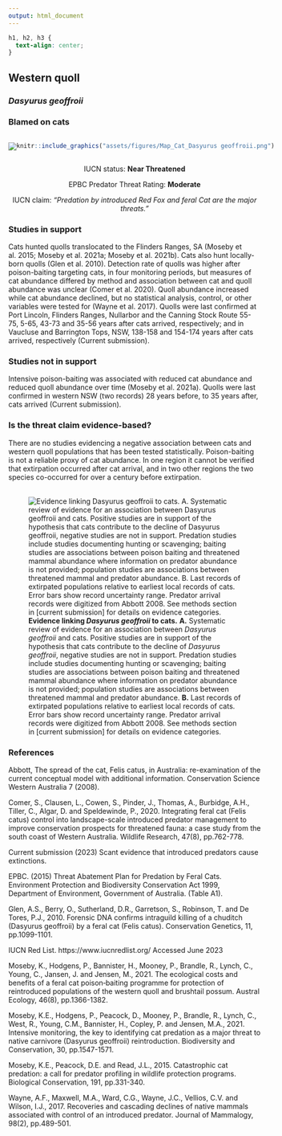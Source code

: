 ```yaml
---
output: html_document
---
```

```css
h1, h2, h3 {
  text-align: center;
}
```

## **Western quoll**
### *Dasyurus geoffroii*
### Blamed on cats

:::: {style="display: flex;"}

[![](assets/photos/Dasyurus geoffroii.png)](https://www.inaturalist.org/photos/30906138?size=original)

::: {}

:::

::: {}
  ```r
  knitr::include_graphics("assets/figures/Map_Cat_Dasyurus geoffroii.png")
  ```
:::

::::
<center>
IUCN status: **Near Threatened**

EPBC Predator Threat Rating: **Moderate**

IUCN claim: *"Predation by introduced Red Fox and feral Cat are the major threats."*

</center>

### Studies in support

Cats hunted quolls translocated to the Flinders Ranges, SA (Moseby et al. 2015; Moseby et al. 2021a; Moseby et al. 2021b). Cats also hunt locally-born quolls (Glen et al. 2010). Detection rate of quolls was higher after poison-baiting targeting cats, in four monitoring periods, but measures of cat abundance differed by method and association between cat and quoll abundance was unclear (Comer et al. 2020). Quoll abundance increased while cat abundance declined, but no statistical analysis, control, or other variables were tested for (Wayne et al. 2017). Quolls were last confirmed at Port Lincoln, Flinders Ranges, Nullarbor and the Canning Stock Route 55-75, 5-65, 43-73 and 35-56 years after cats arrived, respectively; and in Vaucluse and Barrington Tops, NSW, 138-158 and 154-174 years after cats arrived, respectively (Current submission).

### Studies not in support

Intensive poison-baiting was associated with reduced cat abundance and reduced quoll abundance over time (Moseby et al. 2021a). Quolls were last confirmed in western NSW (two records) 28 years before, to 35 years after, cats arrived (Current submission).

### Is the threat claim evidence-based?

There are no studies evidencing a negative association between cats and western quoll populations that has been tested statistically. Poison-baiting is not a reliable proxy of cat abundance. In one region it cannot be verified that extirpation occurred after cat arrival, and in two other regions the two species co-occurred for over a century before extirpation.
<br>
<br>

![**Evidence linking *Dasyurus geoffroii* to cats.** **A.** Systematic review of evidence for an association between *Dasyurus geoffroii* and cats. Positive studies are in support of the hypothesis that cats contribute to the decline of *Dasyurus geoffroii*, negative studies are not in support. Predation studies include studies documenting hunting or scavenging; baiting studies are associations between poison baiting and threatened mammal abundance where information on predator abundance is not provided; population studies are associations between threatened mammal and predator abundance. **B.** Last records of extirpated populations relative to earliest local records of cats. Error bars show record uncertainty range. Predator arrival records were digitized from Abbott 2008. See methods section in [current submission] for details on evidence categories.](assets/figures/Main_Evidence_Cat_Dasyurus geoffroii.png)

### References

Abbott, The spread of the cat, Felis catus, in Australia: re-examination of the current conceptual model with additional information. Conservation Science Western Australia 7 (2008).

Comer, S., Clausen, L., Cowen, S., Pinder, J., Thomas, A., Burbidge, A.H., Tiller, C., Algar, D. and Speldewinde, P., 2020. Integrating feral cat (Felis catus) control into landscape-scale introduced predator management to improve conservation prospects for threatened fauna: a case study from the south coast of Western Australia. Wildlife Research, 47(8), pp.762-778.

Current submission (2023) Scant evidence that introduced predators cause extinctions.

EPBC. (2015) Threat Abatement Plan for Predation by Feral Cats. Environment Protection and Biodiversity Conservation Act 1999, Department of Environment, Government of Australia. (Table A1).

Glen, A.S., Berry, O., Sutherland, D.R., Garretson, S., Robinson, T. and De Tores, P.J., 2010. Forensic DNA confirms intraguild killing of a chuditch (Dasyurus geoffroii) by a feral cat (Felis catus). Conservation Genetics, 11, pp.1099-1101.

IUCN Red List. https://www.iucnredlist.org/ Accessed June 2023

Moseby, K., Hodgens, P., Bannister, H., Mooney, P., Brandle, R., Lynch, C., Young, C., Jansen, J. and Jensen, M., 2021. The ecological costs and benefits of a feral cat poison‐baiting programme for protection of reintroduced populations of the western quoll and brushtail possum. Austral Ecology, 46(8), pp.1366-1382.

Moseby, K.E., Hodgens, P., Peacock, D., Mooney, P., Brandle, R., Lynch, C., West, R., Young, C.M., Bannister, H., Copley, P. and Jensen, M.A., 2021. Intensive monitoring, the key to identifying cat predation as a major threat to native carnivore (Dasyurus geoffroii) reintroduction. Biodiversity and Conservation, 30, pp.1547-1571.

Moseby, K.E., Peacock, D.E. and Read, J.L., 2015. Catastrophic cat predation: a call for predator profiling in wildlife protection programs. Biological Conservation, 191, pp.331-340.

Wayne, A.F., Maxwell, M.A., Ward, C.G., Wayne, J.C., Vellios, C.V. and Wilson, I.J., 2017. Recoveries and cascading declines of native mammals associated with control of an introduced predator. Journal of Mammalogy, 98(2), pp.489-501.

